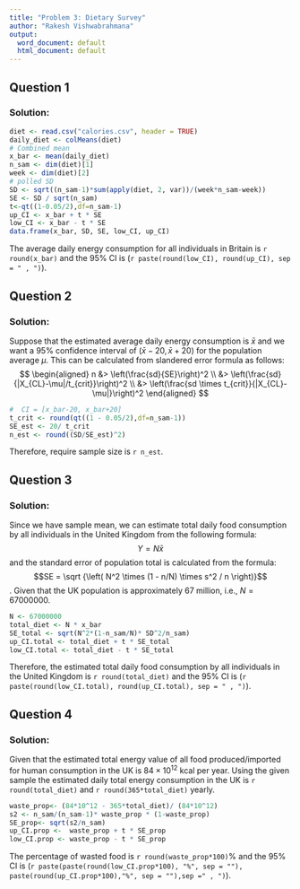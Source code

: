 ---
title: "Problem 3: Dietary Survey"
author: "Rakesh Vishwabrahmana"
output:
  word_document: default
  html_document: default
---

## Question 1

### Solution:

```{r}
diet <- read.csv("calories.csv", header = TRUE)
daily_diet <- colMeans(diet)
# Combined mean
x_bar <- mean(daily_diet)
n_sam <- dim(diet)[1]
week <- dim(diet)[2]
# polled SD
SD <- sqrt((n_sam-1)*sum(apply(diet, 2, var))/(week*n_sam-week))
SE <- SD / sqrt(n_sam)
t<-qt((1-0.05/2),df=n_sam-1)
up_CI <- x_bar + t * SE 
low_CI <- x_bar - t * SE 
data.frame(x_bar, SD, SE, low_CI, up_CI)
```
The average daily energy consumption for all individuals in Britain is `r round(x_bar)` and the 95% CI is (`r paste(round(low_CI), round(up_CI), sep = " , ")`).

## Question 2

### Solution:
Suppose that the estimated average daily energy consumption is $\bar{x}$ and we want a 95% confidence interval of ($\bar{x}-20 , \bar{x}+20$) for the population average $\mu$. This can be calculated from slandered error formula as follows:
$$
\begin{aligned}
n &> \left(\frac{sd}{SE}\right)^2 \\
&> \left(\frac{sd}{|X_{CL}-\mu|/t_{crit}}\right)^2 \\
&> \left(\frac{sd \times t_{crit}}{|X_{CL}-\mu|}\right)^2
\end{aligned}
$$
```{r}
#  CI = [x_bar-20, x_bar+20]
t_crit <- round(qt((1 - 0.05/2),df=n_sam-1))
SE_est <- 20/ t_crit  
n_est <- round((SD/SE_est)^2)
```
Therefore, require sample size is `r n_est`. 

## Question 3

### Solution:
Since we have sample mean, we can estimate total daily food consumption by all individuals in the United Kingdom from the following formula:
$$Y=N\bar{x}$$
and the standard error of population total is calculated from the formula:
$$SE = \sqrt {\left( N^2 \times (1 - n/N) \times s^2 / n \right)}$$.
Given that the UK population is approximately 67 million, i.e., $N=67000000$.
```{r}
N <- 67000000
total_diet <- N * x_bar
SE_total <- sqrt(N^2*(1-n_sam/N)* SD^2/n_sam)
up_CI.total <- total_diet + t * SE_total 
low_CI.total <- total_diet - t * SE_total 
```
Therefore, the estimated total daily food consumption by all individuals in the United Kingdom is `r round(total_diet)` and the 95% CI is (`r paste(round(low_CI.total), round(up_CI.total), sep = " , ")`).

## Question 4

### Solution:
Given that the estimated total energy value of all food produced/imported for human consumption in the UK is $84\times 10^{12}$ kcal per year. Using the given sample the estimated daily total energy consumption in the UK is `r round(total_diet)` and `r round(365*total_diet)` yearly. 
```{r}
waste_prop<- (84*10^12 - 365*total_diet)/ (84*10^12)
s2 <- n_sam/(n_sam-1)* waste_prop * (1-waste_prop)
SE_prop<- sqrt(s2/n_sam)
up_CI.prop <-  waste_prop + t * SE_prop 
low_CI.prop <- waste_prop - t * SE_prop 
```
The percentage of wasted food is `r round(waste_prop*100)`% and the 95% CI is (`r paste(paste(round(low_CI.prop*100), "%", sep = ""), paste(round(up_CI.prop*100),"%", sep = ""),sep =" , ")`).


